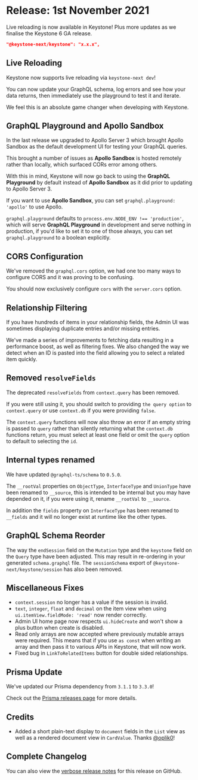 
# Release: 1st November 2021

Live reloading is now available in Keystone! <Emoji symbol="🚀" alt="Rocket" /> Plus more updates as we finalise the Keystone 6 GA release.

```json
"@keystone-next/keystone": "x.x.x",
```
## Live Reloading <Emoji symbol="🚀" alt="Rocket" />

Keystone now supports live reloading via `keystone-next dev`!

You can now update your GraphQL schema, log errors and see how your data returns, then immediately use the playground to test it and iterate.

We feel this is an absolute game changer when developing with Keystone.

## GraphQL Playground and Apollo Sandbox <Emoji symbol="⏪" alt="Reverse" />

In the last release we upgraded to Apollo Server 3 which brought Apollo Sandbox as the default development UI for testing your GraphQL queries.

This brought a number of issues as **Apollo Sandbox** is hosted remotely rather than locally, which surfaced CORs error among others.

With this in mind, Keystone will now go back to using the **GraphQL Playground** by default instead of **Apollo Sandbox** as it did prior to updating to Apollo Server 3.

If you want to use **Apollo Sandbox**, you can set `graphql.playground: 'apollo'` to use Apollo.

`graphql.playground` defaults to `process.env.NODE_ENV !== 'production'`, which will serve **GraphQL Playground** in development and serve nothing in production, if you'd like to set it to one of those always, you can set `graphql.playground` to a boolean explicitly.

## CORS Configuration <Emoji symbol="🌐" alt="World" />

We've removed the `graphql.cors` option, we had one too many ways to configure CORS and it was proving to be confusing.

You should now exclusively configure `cors` with the `server.cors` option.

## Relationship Filtering <Emoji symbol="❤️" alt="Heart" />

If you have hundreds of items in your relationship fields, the Admin UI was sometimes displaying duplicate entries and/or missing entries.

We've made a series of improvements to fetching data resulting in a performance boost, as well as filtering fixes. We also changed the way we detect when an ID is pasted into the field allowing you to select a related item quickly.

## Removed `resolveFields` <Emoji symbol="🚧" alt="Construction" />

The deprecated `resolveFields` from `context.query` has been removed.

If you were still using it, you should switch to providing `the query option` to `context.query` or use `context.db` if you were providing `false`.

The `context.query` functions will now also throw an error if an empty string is passed to `query` rather than silently returning what the `context.db` functions return, you must select at least one field or omit the `query` option to default to selecting the `id`.

## Internal types renamed <Emoji symbol="✏️" alt="Pencil" />

We have updated `@graphql-ts/schema` to `0.5.0`.

The `__rootVal` properties on `ObjectType`, `InterfaceType` and `UnionType` have been renamed to `__source`, this is intended to be internal but you may have depended on it, if you were using it, rename `__rootVal` to `__source`.

In addition the `fields` property on `InterfaceType` has been renamed to `__fields` and it will no longer exist at runtime like the other types.

## GraphQL Schema Reorder <Emoji symbol="🛗" alt="Elevator" />

The way the `endSession` field on the `Mutation` type and the `keystone` field on the `Query` type have been adjusted. This may result in re-ordering in your generated `schema.graphql` file. The `sessionSchema` export of `@keystone-next/keystone/session` has also been removed.

## Miscellaneous Fixes <Emoji symbol="⚙️" alt="Gear" />

- `context.session` no longer has a value if the session is invalid.
- `text`, `integer`, `float` and `decimal` on the item view when using `ui.itemView.fieldMode: 'read'` now render correctly.
- Admin UI home page now respects `ui.hideCreate` and won't show a plus button when create is disabled.
- Read only arrays are now accepted where previously mutable arrays were required. This means that if you use `as const` when writing an array and then pass it to various APIs in Keystone, that will now work.
- Fixed bug in `LinkToRelatedItems` button for double sided relationships.

## Prisma Update <Emoji symbol="🗃" alt="Card File Box" />

We've updated our Prisma dependency from `3.1.1` to `3.3.0`!

Check out the [Prisma releases page](https://github.com/prisma/prisma/releases) for more details.

## Credits <Emoji symbol="💫" alt="Circle Star" />

- Added a short plain-text display to `document` fields in the `List` view as well as a rendered document view in `CardValue`. Thanks [@oplik0](https://github.com/oplik0)!

## Complete Changelog <Emoji symbol="📜" alt="Scroll" />

You can also view the [verbose release notes](https://github.com/keystonejs/keystone/pull/6762) for this release on GitHub.

